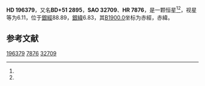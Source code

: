 {{Starbox begin
| name = HD 196379
}}
{{Starbox observe
| epoch = [[J2000.0|J2000.0]]
| constell = {{星座名待查}}<ref name=SIMBAD>{{cite web
 | url=http://simbad.u-strasbg.fr/simbad/sim-id?Ident=HR+7876
 | title=Pulsating variable Star
 | publisher=Centre de Données astronomiques de Strasbourg
 | work=SIMBAD
 | accessdate=2012-07-13
 | archive-date=2019-07-27
 | archive-url=https://web.archive.org/web/20190727210057/http://simbad.u-strasbg.fr/simbad/sim-id%3FIdent%3DHR%2B7876
 }}</ref><ref name=DATA>{{cite web
 | url=http://vizier.u-strasbg.fr/viz-bin/VizieR-5?-out.add=.&-source=5050&-corr=PK=HR&-out.max=9999&HR=7876
 | title=VizieR Detailed Page
 | accessdate=2012-07-13
 | archive-date=2016-03-05
 | archive-url=https://web.archive.org/web/20160305004953/http://vizier.u-strasbg.fr/viz-bin/VizieR-5?-out.add=.&-source=5050&-corr=PK=HR&-out.max=9999&HR=7876
 | dead-url=no
 }}</ref>
| 星官 = 
| ra = {{RA|20|34|50.4}}<ref name=SIMBAD /><ref name=DATA />
| dec = {{DEC|+51|51|15}}<ref name=SIMBAD /><ref name=DATA />
| appmag_v = 6.11<ref name=SIMBAD /><ref name=DATA />
}}
{{Starbox character
| class = A9II<ref name=SIMBAD /><ref name=DATA />
| b-v = 0.41<ref name=SIMBAD /><ref name=DATA />
| u-b = 0.42<ref name=SIMBAD /><ref name=DATA />
| r-i = <ref name=SIMBAD /><ref name=DATA />
| variable = 
}}
{{Starbox astrometry
| radial_v = 0.42
| prop_mo_ra = -13
| parallax = 
| p_error = 
}}
{{Starbox catalog
| names =BD+51 2895，[[SAO星表|SAO]] 32709，[[HD星表|HD]] 196379，[[HR星表|HR]] 7876}}
{{Starbox reference |Simbad=HR+7876}}
{{Starbox end}}

'''HD 196379'''，又名'''BD+51 2895'''，'''SAO 32709'''、'''HR 7876'''，是一颗恒星<ref name=SIMBAD /><ref name=DATA />，视星等为6.11，位于[[銀道座標系|銀經]]88.89，[[銀道座標系|銀緯]]6.83，其[[B1900.0|B1900.0]]坐标为赤經{{RA|20|31|55.6}}，赤緯{{DEC|+51|6.83|32}}。

== 参考文献 ==
{{reflist}}

{{star-stub}}

[[Category:HD和HDE天體|196379]]
[[Category:HR天體|7876]]
[[Category:SAO天體|32709]]
